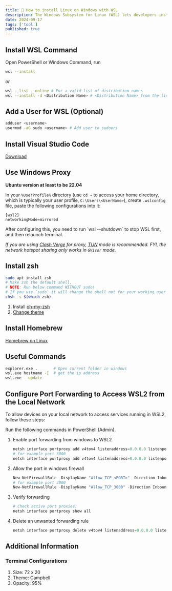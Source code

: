 ```yaml
---
title: 🐧 How to install Linux on Windows with WSL
description: The Windows Subsystem for Linux (WSL) lets developers install a Linux distribution (such as Ubuntu, OpenSUSE, Kali, Debian, Arch Linux, etc) and use Linux applications, utilities, and Bash command-line tools directly on Windows, unmodified, without the overhead of a traditional virtual machine or dualboot setup.
date: 2024-09-17
tags: ['tool']
published: true
---
```


## Install WSL Command

Open PowerShell or Windows Command, run

```sh
wsl --install
```

_or_

```sh
wsl --list --online # For a valid list of distribution names
wsl --install -d <Distribution Name> # <Distribution Name> from the list got by upper command
```

## Add a User for WSL (Optional)

```sh
adduser <username>
usermod -aG sudo <username> # Add user to sudoers
```

## Install Visual Studio Code

[Download](https://code.visualstudio.com/)

## Use Windows Proxy

**Ubuntu version at least to be 22.04**

In your `%UserProfile%` directory (use `cd ~` to access your home directory, which is typically your user profile, `C:\Users\<UserName>`), create `.wslconfig` file, paste the following configurations into it:

```
[wsl2]
networkingMode=mirrored
```

<Callout type="warning">
  After configuring this, you need to run `wsl --shutdown` to stop WSL first,
  and then relaunch terminal.
</Callout>

_If you are using [Clash Verge](https://github.com/clash-verge-rev/clash-verge-rev) for proxy, [TUN](https://wiki.metacubex.one/en/config/inbound/tun/) mode is recommended. FYI, the network hotspot sharing only works in `GVisor` mode._

## Install zsh

```sh
sudo apt install zsh
# Make zsh the default shell.
# NOTE: Run below command WITHOUT sudo!
# If you use `sudo` it will change the shell not for your working user but for root
chsh -s $(which zsh)
```

1. Install [oh-my-zsh](https://ohmyz.sh/)
1. [Change theme](/blog/2023-10-12#oh-my-zsh)

## Install Homebrew

[Homebrew on Linux](https://docs.brew.sh/Homebrew-on-Linux#install)

## Useful Commands

```sh
explorer.exe .       # Open current folder in windows
wsl.exe hostname -I  # get the ip address
wsl.exe --update
```

## Configure Port Forwarding to Access WSL2 from the Local Network

To allow devices on your local network to access services running in WSL2, follow these steps:

<Callout type="warning">
  Run the following commands in PowerShell (Admin).
</Callout>

1. Enable port forwarding from windows to WSL2

   ```ps1
   netsh interface portproxy add v4tov4 listenaddress=0.0.0.0 listenport=<PORT> connectaddress=<WSL2_IP> connectport=<PORT>
   # for example port 3000
   netsh interface portproxy add v4tov4 listenaddress=0.0.0.0 listenport=3000 connectaddress=localhost connectport=3000
   ```

1. Allow the port in windows firewall

   ```ps1
   New-NetFirewallRule -DisplayName "Allow_TCP_<PORT>" -Direction Inbound -LocalPort <PORT> -Protocol TCP -Action Allow
   # for example port 3000
   New-NetFirewallRule -DisplayName "Allow_TCP_3000" -Direction Inbound -LocalPort 3000 -Protocol TCP -Action Allow
   ```

1. Verify forwarding

   ```ps1
   # Check active port proxies:
   netsh interface portproxy show all
   ```

1. Delete an unwanted forwarding rule

   ```ps1
   netsh interface portproxy delete v4tov4 listenaddress=0.0.0.0 listenport=<PORT>
   ```

## Additional Information

### Terminal Configurations

1. Size: 72 x 20
1. Theme: Campbell
1. Opacity: 95%
